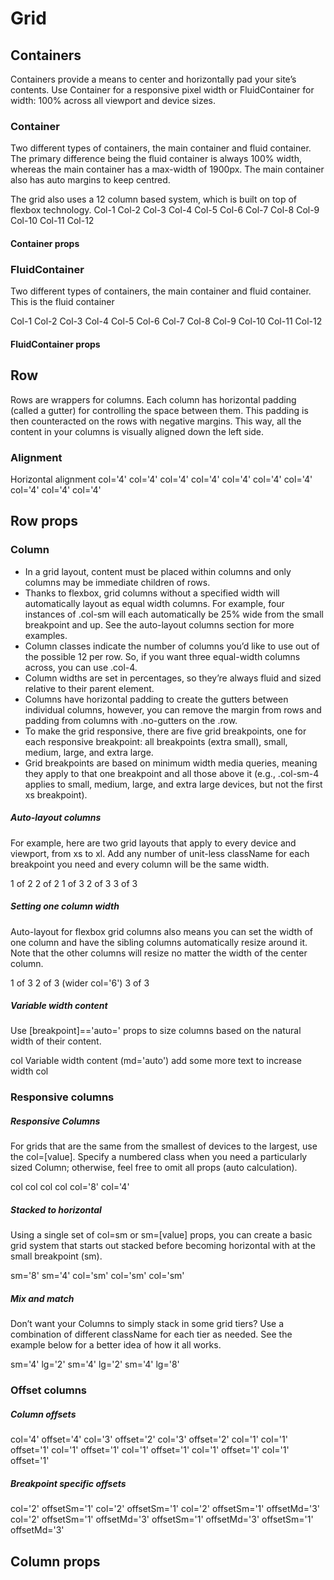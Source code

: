 


<Meta title="Components|Grid" />

# Grid

## Containers

Containers provide a means to center and horizontally pad your site’s contents. Use Container for a responsive pixel
width or FluidContainer for width: 100% across all viewport and device sizes.

### Container
Two different types of containers, the main container and fluid container. The primary difference being the fluid
container is always 100% width, whereas the main container has a max-width of 1900px. The main container also has auto
margins to keep centred.

The grid also uses a 12 column based system, which is built on top of flexbox technology.
<Preview>
  <Story name="container">
    <ThemeProvider theme={getTheme()}>
      <Container>
        <Row>
          <Column>Col-1</Column>
          <Column>Col-2</Column>
          <Column>Col-3</Column>
          <Column>Col-4</Column>
          <Column>Col-5</Column>
          <Column>Col-6</Column>
          <Column>Col-7</Column>
          <Column>Col-8</Column>
          <Column>Col-9</Column>
          <Column>Col-10</Column>
          <Column>Col-11</Column>
          <Column>Col-12</Column>
        </Row>
      </Container>
    </ThemeProvider>
  </Story>
</Preview>

#### Container props

<Props of={Container} />

### FluidContainer

Two different types of containers, the main container and fluid container. This is the fluid container

<Preview>
  <Story name="fluid container">
    <ThemeProvider theme={getTheme()}>
      <FluidContainer>
        <Row>
          <Column>Col-1</Column>
          <Column>Col-2</Column>
          <Column>Col-3</Column>
          <Column>Col-4</Column>
          <Column>Col-5</Column>
          <Column>Col-6</Column>
          <Column>Col-7</Column>
          <Column>Col-8</Column>
          <Column>Col-9</Column>
          <Column>Col-10</Column>
          <Column>Col-11</Column>
          <Column>Col-12</Column>
        </Row>
      </FluidContainer>
    </ThemeProvider>
  </Story>
</Preview>

#### FluidContainer props

<Props of={FluidContainer} />

## Row

Rows are wrappers for columns. Each column has horizontal padding (called a gutter) for controlling the space between
them. This padding is then counteracted on the rows with negative margins. This way, all the content in your columns is
visually aligned down the left side.

### Alignment

Horizontal alignment
<Preview>
  <Story name="alignment">
    <ThemeProvider theme={getTheme()}>
      <Container>
        <Row>
          <Column col="4">col=&apos;4&apos;</Column>
          <Column col="4">col=&apos;4&apos;</Column>
        </Row>
        <Row justify="center">
          <Column col="4">col=&apos;4&apos;</Column>
          <Column col="4">col=&apos;4&apos;</Column>
        </Row>
        <Row justify="flex-end">
          <Column col="4">col=&apos;4&apos;</Column>
          <Column col="4">col=&apos;4&apos;</Column>
        </Row>
        <Row justify="space-around">
          <Column col="4">col=&apos;4&apos;</Column>
          <Column col="4">col=&apos;4&apos;</Column>
        </Row>
        <Row justify="space-between">
          <Column col="4">col=&apos;4&apos;</Column>
          <Column col="4">col=&apos;4&apos;</Column>
        </Row>
      </Container>
    </ThemeProvider>
  </Story>
</Preview>

## Row props

<Props of={RealRow} />

### Column

- In a grid layout, content must be placed within columns and only columns may be immediate children of rows.
- Thanks to flexbox, grid columns without a specified width will automatically layout as equal width columns. For
example, four instances of .col-sm will each automatically be 25% wide from the small breakpoint and up. See the
auto-layout columns section for more examples.
- Column classes indicate the number of columns you’d like to use out of the possible 12 per row. So, if you want
three equal-width columns across, you can use .col-4.
- Column widths are set in percentages, so they’re always fluid and sized relative to their parent element.
- Columns have horizontal padding to create the gutters between individual columns, however, you can remove the margin
from rows and padding from columns with .no-gutters on the .row.
- To make the grid responsive, there are five grid breakpoints, one for each responsive breakpoint: all breakpoints
(extra small), small, medium, large, and extra large.
- Grid breakpoints are based on minimum width media queries, meaning they apply to that one breakpoint and all those
above it (e.g., .col-sm-4 applies to small, medium, large, and extra large devices, but not the first xs breakpoint).

<Preview>
  <Story name="columns">
    <ThemeProvider theme={getTheme()}>
      <StyledGrid>
        <h5 style={{ margin: '0' }}>Auto-layout columns</h5>
        <p>For example, here are two grid layouts that apply to every device and viewport, from xs to xl. Add any number of unit-less className for each breakpoint you need and every column will be the same width.</p>
        <Container>
          <Row>
            <Column>1 of 2</Column>
            <Column>2 of 2</Column>
          </Row>
          <Row>
            <Column>1 of 3</Column>
            <Column>2 of 3</Column>
            <Column>3 of 3</Column>
          </Row>
        </Container>
        <h5 style={{ margin: '0' }}>Setting one column width</h5>
        <p>Auto-layout for flexbox grid columns also means you can set the width of one column and have the sibling columns automatically resize around it.  Note that the other columns will resize no matter the width of the center column.</p>
        <Container>
          <Row>
            <Column>1 of 3</Column>
            <Column col="6">2 of 3 (wider col=&apos;6&apos;)</Column>
            <Column>3 of 3</Column>
          </Row>
        </Container>
        <h5 style={{ margin: '0' }}>Variable width content</h5>
        <p>Use [breakpoint]==&apos;auto=&apos; props to size columns based on the natural width of their content.</p>
        <Container>
          <Row className="justify-center">
            <Column>col</Column>
            <Column md="auto">Variable width content (md=&apos;auto&apos;) add some more text to increase width</Column>
            <Column>col</Column>
          </Row>
        </Container>
      </StyledGrid>
    </ThemeProvider>
  </Story>
</Preview>

### Responsive columns

<Preview>
  <Story name="responsive columns">
    <ThemeProvider theme={getTheme()}>
      <StyledGrid className="grid-view manor-rich-text">
        <h5 style={{ margin: '0' }}>Responsive Columns</h5>
        <p>For grids that are the same from the smallest of devices to the largest, use the col=[value]. Specify a numbered class when you need a particularly sized Column; otherwise, feel free to omit all props (auto calculation).</p>
        <Container>
          <Row>
            <Column>col</Column>
            <Column>col</Column>
            <Column>col</Column>
            <Column>col</Column>
          </Row>
          <Row>
            <Column>col=&apos;8&apos;</Column>
            <Column col="4">col=&apos;4&apos;</Column>
          </Row>
        </Container>
        <h5 style={{ margin: '0' }}>Stacked to horizontal</h5>
          <p>Using a single set of col=sm or sm=[value] props, you can create a basic grid system that starts out stacked before becoming horizontal with at the small breakpoint (sm).</p>
        <Container>
          <Row>
            <Column sm="8">sm=&apos;8&apos;</Column>
            <Column sm="4">sm=&apos;4&apos;</Column>
          </Row>
          <Row>
            <Column col="sm">col=&apos;sm&apos;</Column>
            <Column col="sm">col=&apos;sm&apos;</Column>
            <Column col="sm">col=&apos;sm&apos;</Column>
          </Row>
        </Container>
          <h5 style={{ margin: '0' }}>Mix and match</h5>
          <p>Don’t want your Columns to simply stack in some grid tiers? Use a combination of different className for each tier as needed. See the example below for a better idea of how it all works.</p>
        <Container>
          <Row>
            <Column sm="4" lg="2">sm=&apos;4&apos; lg=&apos;2&apos;</Column>
            <Column sm="4" lg="2">sm=&apos;4&apos; lg=&apos;2&apos;</Column>
            <Column sm="4" lg="8">sm=&apos;4&apos; lg=&apos;8&apos;</Column>
          </Row>
        </Container>
      </StyledGrid>
    </ThemeProvider>
  </Story>
</Preview>

### Offset columns

<Preview>
  <Story name="offset columns">
    <ThemeProvider theme={getTheme()}>
      <h5 style={{margin: '0'}}>Column offsets</h5>
      <Container>
        <Row>
          <Column col="4" offset="4">col=&apos;4&apos; offset=&apos;4&apos;</Column>
        </Row>
        <Row>
          <Column col="3" offset="2">col=&apos;3&apos; offset=&apos;2&apos;</Column>
          <Column col="3" offset="2">col=&apos;3&apos; offset=&apos;2&apos;</Column>
        </Row>
        <Row>
          <Column col="1">col=&apos;1&apos;</Column>
          <Column col="1" offset="1">col=&apos;1&apos; offset=&apos;1&apos;</Column>
          <Column col="1" offset="1">col=&apos;1&apos; offset=&apos;1&apos;</Column>
          <Column col="1" offset="1">col=&apos;1&apos; offset=&apos;1&apos;</Column>
          <Column col="1" offset="1">col=&apos;1&apos; offset=&apos;1&apos;</Column>
          <Column col="1" offset="1">col=&apos;1&apos; offset=&apos;1&apos;</Column>
        </Row>
      </Container>
      <h5 style={{margin: '0'}}>Breakpoint specific offsets</h5>
      <Container>
        <Row>
          <Column col="2" offsetSm={1}>col=&apos;2&apos; offsetSm=&apos;1&apos;</Column>
          <Column col="2" offsetSm={1}>col=&apos;2&apos; offsetSm=&apos;1&apos;</Column>
        </Row>
        <Row>
          <Column col="2" offsetSm={1} offsetMd={3}>col=&apos;2&apos; offsetSm=&apos;1&apos; offsetMd=&apos;3&apos;</Column>
          <Column col="2" offsetSm={1} offsetMd={3}>col=&apos;2&apos; offsetSm=&apos;1&apos; offsetMd=&apos;3&apos;</Column>
        </Row>
        <Row>
          <Column offsetSm={1} offsetMd={3}>offsetSm=&apos;1&apos; offsetMd=&apos;3&apos;</Column>
          <Column offsetSm={1} offsetMd={3}>offsetSm=&apos;1&apos; offsetMd=&apos;3&apos;</Column>
        </Row>
      </Container>
    </ThemeProvider>
  </Story>
</Preview>

## Column props

<Props of={RealCol} />
